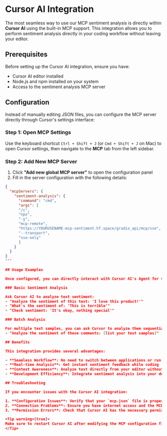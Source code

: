 # Cursor AI Integration

<CourseFloatingBanner chapter={2} classNames="absolute z-10 right-0 top-0" />

The most seamless way to use our MCP sentiment analysis is directly within **Cursor AI** using the built-in MCP support. This integration allows you to perform sentiment analysis directly in your coding workflow without leaving your editor.

## Prerequisites

Before setting up the Cursor AI integration, ensure you have:
- Cursor AI editor installed
- Node.js and npm installed on your system
- Access to the sentiment analysis MCP server

## Configuration

Instead of manually editing JSON files, you can configure the MCP server directly through Cursor's settings interface:

### Step 1: Open MCP Settings

Use the keyboard shortcut `Ctrl + Shift + J` (or `Cmd + Shift + J` on Mac) to open Cursor settings, then navigate to the **MCP** tab from the left sidebar.

### Step 2: Add New MCP Server

1. Click **"Add new global MCP server"** to open the configuration panel
2. Fill in the server configuration with the following details:

```json
{
  "mcpServers": {
    "sentiment-analysis": {
      "command": "cmd",
      "args": [
      "/c",
      "npx",
      "-y",
      "mcp-remote",
      "https://YOURUSENAME-mcp-sentiment.hf.space/gradio_api/mcp/sse",
      "--transport",
      "sse-only"
      ]
    }
  }
}
'''

## Usage Examples

Once configured, you can directly interact with Cursor AI's Agent for sentiment analysis:

### Basic Sentiment Analysis

Ask Cursor AI to analyze text sentiment:
- "Analyze the sentiment of this text: 'I love this product!'"
- "What's the sentiment of: 'This is terrible'"
- "Check sentiment: 'It's okay, nothing special'"

### Batch Analysis

For multiple text samples, you can ask Cursor to analyze them sequentially:
- "Analyze the sentiment of these comments: [list your text samples]"

## Benefits

This integration provides several advantages:

- **Seamless Workflow**: No need to switch between applications or run separate scripts
- **Real-time Analysis**: Get instant sentiment feedback while coding
- **Context Awareness**: Analyze text directly from your editor without copy-pasting
- **Development Efficiency**: Integrate sentiment analysis into your development process

## Troubleshooting

If you encounter issues with the Cursor AI integration:

1. **Configuration Issues**: Verify that your `mcp.json` file is properly formatted and located in the correct directory
2. **Connection Problems**: Ensure you have internet access and the MCP server is available
3. **Permission Errors**: Check that Cursor AI has the necessary permissions to access the configuration file

<Tip warning={true}>
Make sure to restart Cursor AI after modifying the MCP configuration file for changes to take effect.
</Tip>


